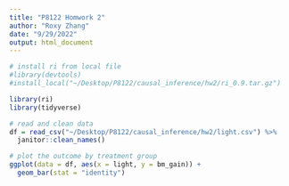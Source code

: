 ```yaml
---
title: "P8122 Homwork 2"
author: "Roxy Zhang"
date: "9/29/2022"
output: html_document
---
```


```r
# install ri from local file
#library(devtools)
#install_local("~/Desktop/P8122/causal_inference/hw2/ri_0.9.tar.gz")

library(ri)
library(tidyverse)
```

```r
# read and clean data
df = read_csv("~/Desktop/P8122/causal_inference/hw2/light.csv") %>% 
  janitor::clean_names()
```


```r
# plot the outcome by treatment group
ggplot(data = df, aes(x = light, y = bm_gain)) +
  geom_bar(stat = "identity")
```

```r
```


```r
```


```r
```

